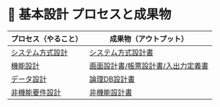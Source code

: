 
# 📑 基本設計 プロセスと成果物

| プロセス（やること） | 成果物（アウトプット） |
| --- | --- |
| [システム方式設計](/docs/basic-design/process/system-architecture) | [システム方式設計書](/docs/basic-design/templates/system-architecture-spec) |
| [機能設計](/docs/basic-design/process/functional-design) | [画面設計書/帳票設計書/入出力定義書](/docs/basic-design/templates/ui-and-reports-spec) |
| [データ設計](/docs/basic-design/process/data-design) | [論理DB設計書](/docs/basic-design/templates/logical-db-design) |
| [非機能要件設計](/docs/basic-design/process/nfr-design) | [非機能設計書](/docs/basic-design/templates/nfr-design-spec) |
